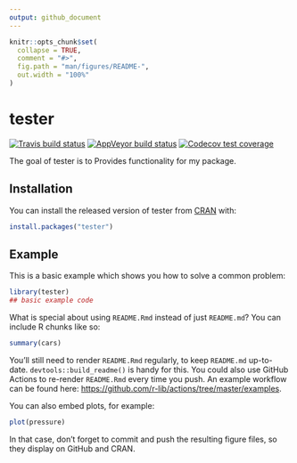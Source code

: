 ```yaml
---
output: github_document
---
```


<!-- README.md is generated from README.Rmd. Please edit that file -->

```r
knitr::opts_chunk$set(
  collapse = TRUE,
  comment = "#>",
  fig.path = "man/figures/README-",
  out.width = "100%"
)
```

# tester

<!-- badges: start -->
[![Travis build status](https://travis-ci.com/spenduelar/tester.svg?branch=master)](https://travis-ci.com/spenduelar/tester)
[![AppVeyor build status](https://ci.appveyor.com/api/projects/status/github/spenduelar/tester?branch=master&svg=true)](https://ci.appveyor.com/project/spenduelar/tester)
[![Codecov test coverage](https://codecov.io/gh/spenduelar/tester/branch/master/graph/badge.svg)](https://codecov.io/gh/spenduelar/tester?branch=master)
<!-- badges: end -->

The goal of tester is to Provides functionality for my package.

## Installation

You can install the released version of tester from [CRAN](https://CRAN.R-project.org) with:

``` r
install.packages("tester")
```

## Example

This is a basic example which shows you how to solve a common problem:

```r
library(tester)
## basic example code
```

What is special about using `README.Rmd` instead of just `README.md`? You can include R chunks like so:

```r
summary(cars)
```

You'll still need to render `README.Rmd` regularly, to keep `README.md` up-to-date. `devtools::build_readme()` is handy for this. You could also use GitHub Actions to re-render `README.Rmd` every time you push. An example workflow can be found here: <https://github.com/r-lib/actions/tree/master/examples>.

You can also embed plots, for example:

```r
plot(pressure)
```

In that case, don't forget to commit and push the resulting figure files, so they display on GitHub and CRAN.
